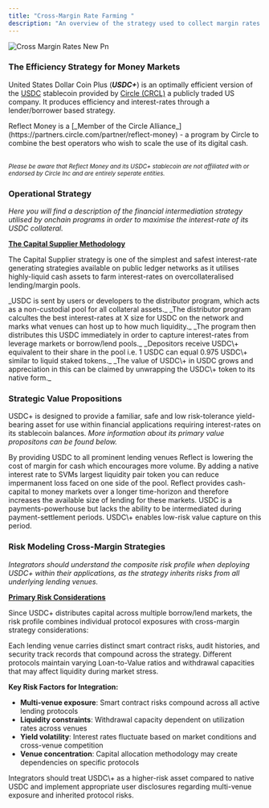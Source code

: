 ```yaml
---
title: "Cross-Margin Rate Farming "
description: "An overview of the strategy used to collect margin rates across borrow & lend protocols available on SVM networks. "
---
```


<Frame>
  <img
    src="/images/cross-margin-rates-new.png"
    alt="Cross Margin Rates New Pn"
    title="Cross Margin Rates New Pn"
    className="mx-auto"
    style={{ width:"82%" }}
  />
</Frame>

### The Efficiency Strategy for Money Markets

United States Dollar Coin Plus (**_USDC\+_**) is an optimally efficient version of the [USDC](https://coinmarketcap.com/currencies/usd-coin/) stablecoin provided by [Circle (CRCL)](circle.com) a publicly traded US company. It produces efficiency and interest-rates through a lender/borrower based strategy.

<Info>
  Reflect Money is a [_Member of the Circle Alliance_](https://partners.circle.com/partner/reflect-money) - a program by Circle to combine the best operators who wish to scale the use of its digital cash.

  \
  _<sub>Please be aware that Reflect Money and its USDC\+ stablecoin are not affiliated with or endorsed by Circle Inc and are entirely seperate entities. </sub>_
</Info>

### Operational Strategy

_Here you will find a description of the financial intermediation strategy utilised by onchain programs in order to maximise the interest-rate of its USDC collateral._

**<u>The Capital Supplier Methodology</u>**

The Capital Supplier strategy is one of the simplest and safest interest-rate generating strategies available on public ledger networks as it utilises highly-liquid cash assets to farm interest-rates on overcollateralised lending/margin pools.

<Steps>
  <Step title="USDC is Deposited.">
    _USDC is sent by users or developers to the distributor program, which acts as a non-custodial pool for all collateral assets._
  </Step>
  <Step title="Distributor Calculates Rates">
    _The distributor program calcultes the best interest-rates at X size for USDC on the network and marks what venues can host up to how much liquidity._
  </Step>
  <Step title="USDC is Distributed">
    _The program then distributes this USDC immediately in order to capture interest-rates from leverage markets or borrow/lend pools._
  </Step>
  <Step title="USDC+ is Issued">
    _Depositors receive USDC\+ equivalent to their share in the pool i.e. 1 USDC can equal 0.975 USDC\+ similar to liquid staked tokens._
  </Step>
  <Step title="USDC+ collateral grows">
    _The value of USDC\+ in USDC grows and appreciation in this can be claimed by unwrapping the USDC\+ token to its native form._
  </Step>
</Steps>

### Strategic Value Propositions

USDC\+ is designed to provide a familiar, safe and low risk-tolerance yield-bearing asset for use within financial applications requiring interest-rates on its stablecoin balances. _More information about its primary value propositons can be found below._

<CardGroup cols={2}>
  <Card title="Reduction in Margin Costs" img="/images/docs-bar.png">
    By providing USDC to all prominent lending venues Reflect is lowering the cost of margin for cash which encourages more volume.
  </Card>
  <Card title="Prevent Impermanent Loss" img="/images/docs-bar.png">
    By adding a native interest rate to SVMs largest liquidity pair token you can reduce impermanent loss faced on one side of the pool.
  </Card>
  <Card title="Increase in Available Margin" img="/images/docs-bar.png">
    Reflect provides cash-capital to money markets over a longer time-horizon and therefore increases the available size of lending for these markets.
  </Card>
  <Card title="Earn During Settlement" img="/images/docs-bar.png">
    USDC is a payments-powerhouse but lacks the ability to be intermediated during payment-settlement periods. USDC\+ enables low-risk value capture on this period.
  </Card>
</CardGroup>

### Risk Modeling Cross-Margin Strategies

_Integrators should understand the composite risk profile when deploying USDC\+ within their applications, as the strategy inherits risks from all underlying lending venues._

**<u>Primary Risk Considerations</u>**

Since USDC\+ distributes capital across multiple borrow/lend markets, the risk profile combines individual protocol exposures with cross-margin strategy considerations:

<CardGroup cols={2}>
  <Card title="Protocol Security Risk" img="/images/docs-bar.png">
    Each lending venue carries distinct smart contract risks, audit histories, and security track records that compound across the strategy.
  </Card>
  <Card title="Liquidity & LTV Variance" img="/images/docs-bar.png">
    Different protocols maintain varying Loan-to-Value ratios and withdrawal capacities that may affect liquidity during market stress.
  </Card>
</CardGroup>

**Key Risk Factors for Integration:**

- **Multi-venue exposure**: Smart contract risks compound across all active lending protocols
- **Liquidity constraints**: Withdrawal capacity dependent on utilization rates across venues
- **Yield volatility**: Interest rates fluctuate based on market conditions and cross-venue competition
- **Venue concentration**: Capital allocation methodology may create dependencies on specific protocols

<Info>
  Integrators should treat USDC\+ as a higher-risk asset compared to native USDC and implement appropriate user disclosures regarding multi-venue exposure and inherited protocol risks.
</Info>
